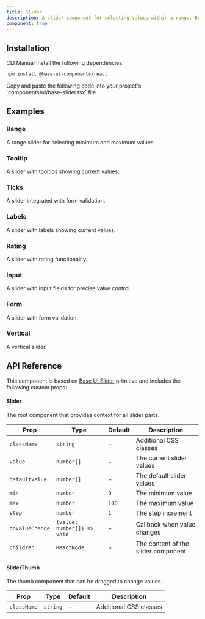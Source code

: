 ```yaml
---
title: Slider
description: A slider component for selecting values within a range. Built on top of Base UI Slider component.
component: true
---
```


<ExamplePreview path="base-slider/default" />

## Installation

<Tabs defaultValue="cli">

<TabsList>
  <TabsTrigger value="cli">CLI</TabsTrigger>
  <TabsTrigger value="manual">Manual</TabsTrigger>
</TabsList>

<TabsContent value="cli">
  <CliCommands name="base-slider" />
</TabsContent>

<TabsContent value="manual">    
<Steps>

<Step>
Install the following dependencies:

```bash
npm install @base-ui-components/react
```

</Step>

<Step>
Copy and paste the following code into your project's `components/ui/base-slider.tsx` file.

<ComponentPreview name="base-slider" />

</Step>

</Steps>

</TabsContent>

</Tabs>

## Examples

### Range

A range slider for selecting minimum and maximum values.

<ExamplePreview path="base-slider/range" />

<ExamplePreview path="base-slider/input" />

### Tooltip

A slider with tooltips showing current values.

<ExamplePreview path="base-slider/tooltip" />

### Ticks

A slider integrated with form validation.

<ExamplePreview path="base-slider/ticks" />

### Labels

A slider with labels showing current values.

<ExamplePreview path="base-slider/labels" />

### Rating

A slider with rating functionality.

<ExamplePreview path="base-slider/rating" />

### Input

A slider with input fields for precise value control.

### Form

A slider with form validation.

<ExamplePreview path="base-slider/form" />

### Vertical

A vertical slider.

<ExamplePreview path="base-slider/vertical" />

## API Reference

This component is based on [Base UI Slider](https://base-ui.com/react/components/slider) primitive and includes the following custom props:

#### Slider

The root component that provides context for all slider parts.

| Prop            | Type                        | Default | Description                         |
| --------------- | --------------------------- | ------- | ----------------------------------- |
| `className`     | `string`                    | -       | Additional CSS classes              |
| `value`         | `number[]`                  | -       | The current slider values           |
| `defaultValue`  | `number[]`                  | -       | The default slider values           |
| `min`           | `number`                    | `0`     | The minimum value                   |
| `max`           | `number`                    | `100`   | The maximum value                   |
| `step`          | `number`                    | `1`     | The step increment                  |
| `onValueChange` | `(value: number[]) => void` | -       | Callback when value changes         |
| `children`      | `ReactNode`                 | -       | The content of the slider component |

#### SliderThumb

The thumb component that can be dragged to change values.

| Prop        | Type     | Default | Description            |
| ----------- | -------- | ------- | ---------------------- |
| `className` | `string` | -       | Additional CSS classes |


